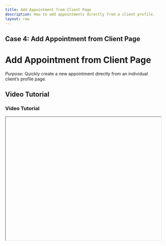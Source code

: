 ```yaml
---
title: Add Appointment from Client Page
description: How to add appointments directly from a client profile.
layout: raw
---
```



<div className="mdx-content">

## **Case 4: Add Appointment from Client Page**

<h1 className="text-3xl font-bold text-gray-900 mb-4">Add Appointment from Client Page</h1>  

*Purpose*: Quickly create a new appointment directly from an individual client’s profile page.

## Video Tutorial

<h3 className="text-xl font-medium text-gray-800 mb-2">Video Tutorial</h3>

<iframe
  width="100%"
  height="400"
  title="Add appointment from client page tutorial"
  allowFullScreen
  className="rounded-lg"
/>

---

## Steps:

<h2 className="text-2xl font-semibold text-gray-800 mt-8 mb-4">Step-by-step Instructions</h2>

❶ **Go to the Clients Page**  
From the dashboard, navigate to the **Clients** page.

❷ **Locate the Client**  
Find the client you want to book for, then click the **three-dot menu** on their row.

❸ **Select “Add Appointment”**  
Choose **“Add Appointment”** from the dropdown menu.

❹ **Fill in Appointment Details**  
The **Appointment Creation Panel** will appear on the right. Enter:
- **Venue**  
- **Date and Time**  
- **Services**  
- **Assigned Staff**  
- **Status** (New, Confirmed, etc.)

❺ **Create the Appointment**  
Click **“Create Appointment”** once all details are completed.

❻ **Confirmation**  
A success message will appear, and the client’s appointment count will be updated.

---

**Tip for Staff**:  
This method is especially useful when handling a client query over phone or chat and booking in real time.

<div className="space-y-4 mt-6">

<div className="my-10 border-t border-gray-200" />

## More questions about this

<h3 className="text-xl font-semibold text-black mb-4 mt-10"> More questions about this?</h3>
</div>
<div className="space-y-4 mt-6">
  <details className="bg-white rounded-md p-4 border border-gray-300">
  <summary
    className="font-medium text-base text-gray-900"
    style={{
      backgroundColor: 'transparent',
      outline: 'none',
      cursor: 'pointer',
      userSelect: 'none',
      listStyle: 'none',
    }}
  >Can I edit the appointment after creating it?</summary>
   <p className="mt-2 text-sm text-gray-700">
      Yes, go to the Calendar or Appointments section to edit any appointment.
    </p>
  </details>

  <details className="bg-white rounded-md p-4 border border-gray-300">
  <summary
    className="font-medium text-base text-gray-900"
    style={{
      backgroundColor: 'transparent',
      outline: 'none',
      cursor: 'pointer',
      userSelect: 'none',
      listStyle: 'none',
    }}
  >What if I don’t see the “Add Appointment” option?</summary>
    <p className="mt-2 text-sm text-gray-700">
      Make sure the client exists in the system and you have the correct permissions.
    </p>
  </details>
</div>
</div>

---

<div className="space-y-4 mt-6">

<div className="my-10 border-t border-gray-200" />

<div className="mdx-content mt-10">

Was this article helpful?

<div style={{ display: 'flex', gap: '1rem' }}>
  <button style={{ padding: '0.5rem', borderRadius: '9999px', backgroundColor: '#f0f0f0' }}>
    <FaThumbsUp/>
  </button>
  <button style={{ padding: '0.5rem', borderRadius: '9999px', backgroundColor: '#f0f0f0' }}>
    <FaThumbsDown/>
  </button>
</div>
</div>

---
</div>
